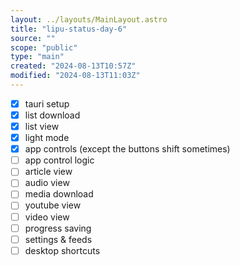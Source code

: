```yaml
---
layout: ../layouts/MainLayout.astro
title: "lipu-status-day-6"
source: ""
scope: "public"
type: "main"
created: "2024-08-13T10:57Z"
modified: "2024-08-13T11:03Z"
---
```


- [x] tauri setup
- [x] list download
- [x] list view
- [x] light mode
- [x] app controls (except the buttons shift sometimes)
- [ ] app control logic
- [ ] article view
- [ ] audio view
- [ ] media download
- [ ] youtube view
- [ ] video view
- [ ] progress saving
- [ ] settings & feeds
- [ ] desktop shortcuts